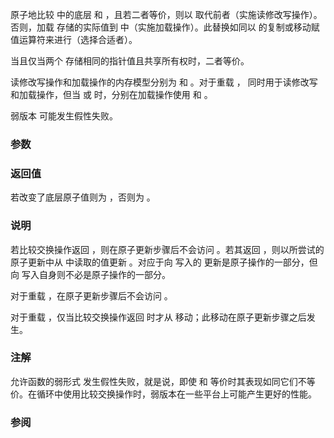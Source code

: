 {{cpp/experimental/atomic_shared_ptr/title|compare_exchange_strong|compare_exchange_weak}}
{{cpp/experimental/concurrency/atomic_shared_ptr/navbar}}
{{dcl begin}}
{{dcl|num=1|1=
bool compare_exchange_weak( std::shared_ptr&lt;T&gt;&amp; expected, const std::shared_ptr&lt;T&gt;&amp; desired,
                            std::memory_order success, std::memory_order failure ) noexcept;
}}
{{dcl|num=2|1=
bool compare_exchange_weak( std::shared_ptr&lt;T&gt;&amp; expected, std::shared_ptr&lt;T&gt;&amp;&amp; desired,
                            std::memory_order success, std::memory_order failure ) noexcept;
}}
{{dcl|num=3|1=
bool compare_exchange_weak( std::shared_ptr&lt;T&gt;&amp; expected, const std::shared_ptr&lt;T&gt;&amp; desired,
                            std::memory_order order = std::memory_order_seq_cst ) noexcept;
}}
{{dcl|num=4|1=
bool compare_exchange_weak( std::shared_ptr&lt;T&gt;&amp; expected, std::shared_ptr&lt;T&gt;&amp;&amp; desired,
                            std::memory_order order = std::memory_order_seq_cst ) noexcept;
}}
{{dcl|num=5|1=
bool compare_exchange_strong( std::shared_ptr&lt;T&gt;&amp; expected, const std::shared_ptr&lt;T&gt;&amp; desired,
                              std::memory_order success, std::memory_order failure ) noexcept;
}}
{{dcl|num=6|1=
bool compare_exchange_strong( std::shared_ptr&lt;T&gt;&amp; expected, std::shared_ptr&lt;T&gt;&amp;&amp; desired,
                              std::memory_order success, std::memory_order failure ) noexcept;
}}
{{dcl|num=7|1=
bool compare_exchange_strong( std::shared_ptr&lt;T&gt;&amp; expected, const std::shared_ptr&lt;T&gt;&amp; desired,
                              std::memory_order order = std::memory_order_seq_cst ) noexcept;
}}
{{dcl|num=8|1=
bool compare_exchange_strong( std::shared_ptr&lt;T&gt;&amp; expected, std::shared_ptr&lt;T&gt;&amp;&amp; desired,
                              std::memory_order order = std::memory_order_seq_cst ) noexcept;
}}
{{dcl end}}

原子地比较 {{c|*this}} 中的底层 {{tt|shared_ptr}} 和 {{c|expected}}，且若二者等价，则以 {{c|desired}} 取代前者（实施读修改写操作）。否则，加载 {{c|*this}} 存储的实际值到 {{c|expected}} 中（实施加载操作）。此替换如同以 {{tt|shared_ptr}} 的复制或移动赋值运算符来进行（选择合适者）。

当且仅当两个 {{tt|shared_ptr}} 存储相同的指针值且共享所有权时，二者等价。

读修改写操作和加载操作的内存模型分别为 {{c|success}} 和 {{c|failure}}。对于重载 {{v|3,4,7,8}}，{{c|order}} 同时用于读修改写和加载操作，但当 {{c|1=order == std::memory_order_acq_rel}} 或 {{c|1=order == std::memory_order_release}} 时，分别在加载操作使用 {{lc|std::memory_order_acquire}} 和 {{lc|std::memory_order_relaxed}}。

弱版本 {{v|1-4}} 可能发生假性失败。

===参数===
{{par begin}}
{{par|expected|到预期在原子对象中找到的值的引用}}
{{par|desired|若符合预期则将在原子对象中存储的值}}
{{par|success|当比较成功时用于读修改写操作的内存同步定序。允许任何值}}
{{par|failure|当比较失败时用于加载操作的内存同步定序。不能是 {{lc|std::memory_order_release}} 或 {{lc|std::memory_order_acq_rel}} 且不能指定强于 {{c|success}} 的定序}}
{{par|order|用于两个操作的内存同步定序}}
{{par end}}

===返回值===
若改变了底层原子值则为 {{c|true}}，否则为 {{c|false}}。

===说明===
{{cpp/experimental/atomic_shared_ptr/atomic remarks}}

若比较交换操作返回 {{c|true}}，则在原子更新步骤后不会访问 {{c|expected}}。若其返回 {{c|false}}，则以所尝试的原子更新中从 {{tt|atomic_shared_ptr}} 中读取的值更新 {{c|expected}}。对应于向 {{c|expected}} 写入的 {{tt|use_count}} 更新是原子操作的一部分，但向 {{c|expected}} 写入自身则不必是原子操作的一部分。

对于重载 {{v|1,3,5,7}}，在原子更新步骤后不会访问 {{c|desired}}。

对于重载 {{v|2,4,6,8}}，仅当比较交换操作返回 {{c|true}} 时才从 {{c|desired}} 移动；此移动在原子更新步骤之后发生。

===注解===
允许函数的弱形式 {{v|1-4}} 发生假性失败，就是说，即使 {{c|*this}} 和 {{c|expected}} 等价时其表现如同它们不等价。在循环中使用比较交换操作时，弱版本在一些平台上可能产生更好的性能。

===参阅===
{{dsc begin}}
{{dsc inc|cpp/memory/shared ptr/dsc atomic}}
{{dsc end}}